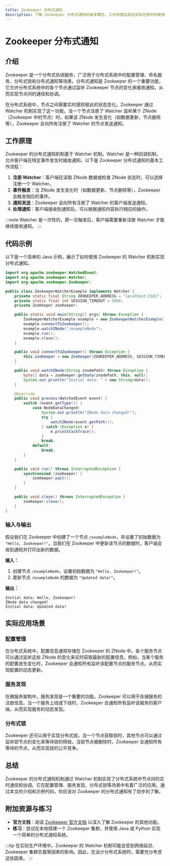 ```yaml
---
title: Zookeeper 分布式通知
description: 了解 Zookeeper 分布式通知的基本概念、工作原理及其在实际应用中的使用场景。
---
```


# Zookeeper 分布式通知

## 介绍

Zookeeper 是一个分布式协调服务，广泛用于分布式系统中的配置管理、命名服务、分布式锁和分布式通知等场景。分布式通知是 Zookeeper 的一个重要功能，它允许分布式系统中的各个节点通过监听 Zookeeper 节点的变化来接收通知，从而实现节点间的通信和协调。

在分布式系统中，节点之间需要实时感知彼此的状态变化。Zookeeper 通过 Watcher 机制实现了这一功能。当一个节点注册了 Watcher 监听某个 ZNode（Zookeeper 中的节点）时，如果该 ZNode 发生变化（如数据更新、节点删除等），Zookeeper 会向所有注册了 Watcher 的节点发送通知。

## 工作原理

Zookeeper 的分布式通知机制基于 Watcher 机制。Watcher 是一种回调机制，允许客户端在特定事件发生时接收通知。以下是 Zookeeper 分布式通知的基本工作流程：

1. **注册 Watcher**：客户端在读取 ZNode 数据或检查 ZNode 状态时，可以选择注册一个 Watcher。
2. **事件触发**：当 ZNode 发生变化时（如数据更新、节点删除等），Zookeeper 会触发相应的事件。
3. **通知发送**：Zookeeper 会向所有注册了 Watcher 的客户端发送通知。
4. **处理通知**：客户端接收到通知后，可以根据通知内容执行相应的操作。

:::note
Watcher 是一次性的，即一旦触发后，客户端需要重新注册 Watcher 才能继续接收通知。
:::

## 代码示例

以下是一个简单的 Java 示例，展示了如何使用 Zookeeper 的 Watcher 机制实现分布式通知。

```java
import org.apache.zookeeper.WatchedEvent;
import org.apache.zookeeper.Watcher;
import org.apache.zookeeper.ZooKeeper;

public class ZookeeperWatcherExample implements Watcher {
    private static final String ZOOKEEPER_ADDRESS = "localhost:2181";
    private static final int SESSION_TIMEOUT = 3000;
    private ZooKeeper zooKeeper;

    public static void main(String[] args) throws Exception {
        ZookeeperWatcherExample example = new ZookeeperWatcherExample();
        example.connectToZookeeper();
        example.watchZNode("/exampleNode");
        example.run();
        example.close();
    }

    public void connectToZookeeper() throws Exception {
        this.zooKeeper = new ZooKeeper(ZOOKEEPER_ADDRESS, SESSION_TIMEOUT, this);
    }

    public void watchZNode(String znodePath) throws Exception {
        byte[] data = zooKeeper.getData(znodePath, this, null);
        System.out.println("Initial data: " + new String(data));
    }

    @Override
    public void process(WatchedEvent event) {
        switch (event.getType()) {
            case NodeDataChanged:
                System.out.println("ZNode data changed!");
                try {
                    watchZNode(event.getPath());
                } catch (Exception e) {
                    e.printStackTrace();
                }
                break;
            default:
                break;
        }
    }

    public void run() throws InterruptedException {
        synchronized (zooKeeper) {
            zooKeeper.wait();
        }
    }

    public void close() throws InterruptedException {
        zooKeeper.close();
    }
}
```

### 输入与输出

假设我们在 Zookeeper 中创建了一个节点 `/exampleNode`，并设置了初始数据为 `"Hello, Zookeeper!"`。当我们在 Zookeeper 中更新该节点的数据时，客户端会收到通知并打印出新的数据。

**输入：**
1. 创建节点 `/exampleNode`，设置初始数据为 `"Hello, Zookeeper!"`。
2. 更新节点 `/exampleNode` 的数据为 `"Updated data!"`。

**输出：**
```
Initial data: Hello, Zookeeper!
ZNode data changed!
Initial data: Updated data!
```

## 实际应用场景

### 配置管理

在分布式系统中，配置信息通常存储在 Zookeeper 的 ZNode 中。各个服务节点可以通过监听这些 ZNode 的变化来实时获取最新的配置信息。例如，当某个服务的配置发生变化时，Zookeeper 会通知所有监听该配置节点的服务节点，从而实现配置的动态更新。

### 服务发现

在微服务架构中，服务发现是一个重要的功能。Zookeeper 可以用于存储服务的注册信息。当一个服务上线或下线时，Zookeeper 会通知所有监听该服务的客户端，从而实现服务的动态发现。

### 分布式锁

Zookeeper 还可以用于实现分布式锁。当一个节点获取锁时，其他节点可以通过监听锁节点的变化来等待锁的释放。当锁节点被删除时，Zookeeper 会通知所有等待的节点，从而实现锁的公平竞争。

## 总结

Zookeeper 的分布式通知机制通过 Watcher 机制实现了分布式系统中节点间的实时通信和协调。它在配置管理、服务发现、分布式锁等场景中有着广泛的应用。通过本文的介绍和示例代码，你应该对 Zookeeper 的分布式通知有了初步的了解。

## 附加资源与练习

- **官方文档**：阅读 [Zookeeper 官方文档](https://zookeeper.apache.org/doc/current/) 以深入了解 Zookeeper 的其他功能。
- **练习**：尝试在本地搭建一个 Zookeeper 集群，并使用 Java 或 Python 实现一个简单的分布式通知系统。

:::tip
在实际生产环境中，Zookeeper 的 Watcher 机制可能会受到网络延迟、Zookeeper 集群负载等因素的影响。因此，在设计分布式系统时，需要充分考虑这些因素。
:::